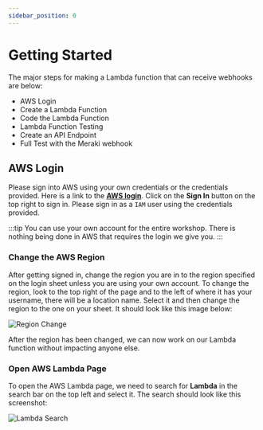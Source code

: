 ```yaml
---
sidebar_position: 0
---
```


# Getting Started

The major steps for making a Lambda function that can receive webhooks are below:

- AWS Login
- Create a Lambda Function
- Code the Lambda Function
- Lambda Function Testing
- Create an API Endpoint
- Full Test with the Meraki webhook

## AWS Login

Please sign into AWS using your own credentials or the credentials provided. Here is a link to the **[AWS login](https://aws.amazon.com/)**. Click on the **Sign In** button on the top right to sign in. Please sign in as a `IAM` user using the credentials provided.

:::tip
You can use your own account for the entire workshop. There is nothing being done in AWS that requires the login we give you.
:::

### Change the AWS Region

After getting signed in, change the region you are in to the region specified on the login sheet unless you are using your own account. To change the region, look to the top right of the page and to the left of where it has your username, there will be a location name. Select it and then change the region to the one on your sheet. It should look like this image below:

![Region Change](../../../static/img/region-change.png)

After the region has been changed, we can now work on our Lambda function without impacting anyone else.

### Open AWS Lambda Page

To open the AWS Lambda page, we need to search for **Lambda** in the search bar on the top left and select it. The search should look like this screenshot:

![Lambda Search](../../../static/img/lambda-search.png)
